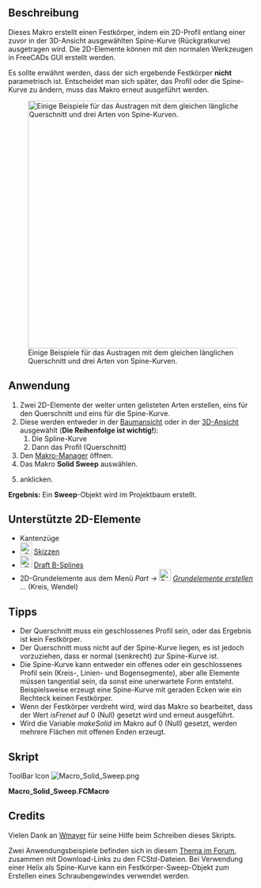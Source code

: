 <languages/>
{{Macro/de
|Name=Solid Sweep
|Translate=Festkörper Austragen
|Icon=Macro_Solid_Sweep.png
|Description=Erzeugt einen Festkörper, indem ein Profil entlang einer (Spine-) Kurve ausgetragen wird.
|Author=Normandc
|Version=1.0
|Date=2011-12-03
|FCVersion=Alle
|Download=[https://wiki.freecad.org/images/6/6d/Macro_Solid_Sweep.png Werkzeugleisten-Symbol]
}}

==Beschreibung==
Dieses Makro erstellt einen Festkörper, indem ein 2D-Profil entlang einer zuvor in der 3D-Ansicht ausgewählten Spine-Kurve (Rückgratkurve) ausgetragen wird. Die 2D-Elemente können mit den normalen Werkzeugen in FreeCADs GUI erstellt werden.

Es sollte erwähnt werden, dass der sich ergebende Festkörper '''nicht''' parametrisch ist. Entscheidet man sich später, das Profil oder die Spine-Kurve zu ändern, muss das Makro erneut ausgeführt werden.

[[File:Solid_sweep.png‎|500px|Einige Beispiele für das Austragen mit dem gleichen länglichen Querschnitt und drei Arten von Spine-Kurven.]]

== Anwendung ==
# Zwei 2D-Elemente der weiter unten gelisteten Arten erstellen, eins für den Querschnitt und eins für die Spine-Kurve.
# Diese werden entweder in der [[Tree_View/de|Baumansicht]] oder in der [[3D_View/de|3D-Ansicht]] ausgewählt ('''Die Reihenfolge ist wichtig!'''):
## Die Spline-Kurve
## Dann das Profil (Querschnitt)
# Den [[Macros/de|Makro-Manager]] öffnen.
# Das Makro '''Solid Sweep''' auswählen.
# {{Button|Ausführen}} anklicken.
'''Ergebnis:''' Ein '''Sweep'''-Objekt wird im Projektbaum erstellt.

==Unterstützte 2D-Elemente==
* Kantenzüge
* [[Image: Sketcher_NewSketch.svg|24px]] [[Sketcher Workbench/de|Skizzen]]
* [[Image: Draft_BSpline.svg|24px]] [[Draft BSpline/de|Draft B-Splines]]
* 2D-Grundelemente aus dem Menü ''Part → [[Image:Part_Primitives.svg|24px]] [[Part_Primitives/de|Grundelemente erstellen]] ...'' (Kreis, Wendel)

==Tipps==
* Der Querschnitt muss ein geschlossenes Profil sein, oder das Ergebnis ist kein Festkörper.
* Der Querschnitt muss nicht auf der Spine-Kurve liegen, es ist jedoch vorzuziehen, dass er normal (senkrecht) zur Spine-Kurve ist.
* Die Spine-Kurve kann entweder ein offenes oder ein geschlossenes Profil sein (Kreis-, Linien- und Bogensegmente), aber alle Elemente müssen tangential sein, da sonst eine unerwartete Form entsteht. Beispielsweise erzeugt eine Spine-Kurve mit geraden Ecken wie ein Rechteck keinen Festkörper.
* Wenn der Festkörper verdreht wird, wird das Makro so bearbeitet, dass der Wert '' isFrenet '' auf 0 (Null) gesetzt wird und erneut ausgeführt.
* Wird die Variable '' makeSolid '' im Makro auf 0 (Null) gesetzt, werden mehrere Flächen mit offenen Enden erzeugt.

<span id="Script"></span>
==Skript==

ToolBar Icon [[Image:Macro_Solid_Sweep.png]]

'''Macro_Solid_Sweep.FCMacro'''

{{MacroCode|code=
import Part, FreeCAD, math, PartGui, FreeCADGui
from FreeCAD import Base

# get the selected objects, with first selection for the trajectory and second for the section
s = FreeCADGui.Selection.getSelection()
try:
     shape1=s[0].Shape
     shape2=s[1].Shape
except:
     print "Wrong selection"

traj = Part.Wire([shape1])
section = Part.Wire([shape2])

# create Part objec in the current document
myObject=App.ActiveDocument.addObject("Part::Feature","Sweep")

# variable makeSolid = 1 to create solid, 0 to create surfaces
makeSolid = True #1
isFrenet = True #1

# create a 3D shape and assigh it to the current document
Sweep = Part.Wire(traj).makePipeShell([section],makeSolid,isFrenet)
myObject.Shape = Sweep

}}


==Credits==
Vielen Dank an [[User: Wmayer|Wmayer]] für seine Hilfe beim Schreiben dieses Skripts.

Zwei Anwendungsbeispiele befinden sich in diesem [https://forum.freecad.org/viewtopic.php?f=8&t=1222&start=50#p11120 Thema im Forum], zusammen mit Download-Links zu den FCStd-Dateien. Bei Verwendung einer Helix als Spine-Kurve kann ein Festkörper-Sweep-Objekt zum Erstellen eines Schraubengewindes verwendet werden.
